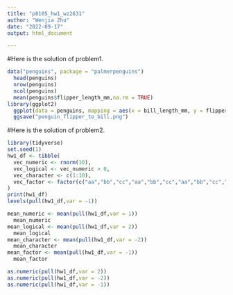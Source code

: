 ```yaml
---
title: "p8105_hw1_wz2631"
author: "Wenjia Zhu"
date: "2022-09-17"
output: html_document

---
```

#Here is the solution of problem1.
```r
data("penguins", package = "palmerpenguins")
  head(penguins)
  nrow(penguins)
  ncol(penguins)
  mean(penguins$flipper_length_mm,na.rm = TRUE)
library(ggplot2)
  ggplot(data = penguins, mapping = aes(x = bill_length_mm, y = flipper_length_mm, colour = species)) + geom_point(size = 1)
  ggsave("penguin_flipper_to_bill.png")
```

#Here is the solution of problem2.
```r
library(tidyverse)
set.seed(1)
hw1_df <- tibble(
  vec_numeric <- rnorm(10),
  vec_logical <- vec_numeric > 0,
  vec_character <- c(1:10),
  vec_factor <- factor(c("aa","bb","cc","aa","bb","cc","aa","bb","cc","aa"))
)
print(hw1_df)
levels(pull(hw1_df,var = -1))

mean_numeric <- mean(pull(hw1_df,var = 1))  
  mean_numeric
mean_logical <- mean(pull(hw1_df,var = 2))
  mean_logical
mean_character <- mean(pull(hw1_df,var = -2))
  mean_character
mean_factor <- mean(pull(hw1_df,var = -1))
  mean_factor
```

```r
as.numeric(pull(hw1_df,var = 2))
as.numeric(pull(hw1_df,var = -2))
as.numeric(pull(hw1_df,var = -1))
```

